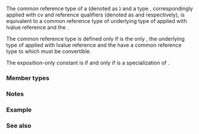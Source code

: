{{cpp/title|basic_common_reference{{small|&lt;std::reference_wrapper&gt;}}}}
{{cpp/utility/functional/reference_wrapper/navbar}}
{{dcl begin}}
{{dcl header|functional}}
{{dcla|num=1|since=c++23|1=
template&lt; class R, class T,
          template&lt;class&gt; RQual, template&lt;class&gt; TQual &gt;
    requires (/*ref-wrap-common-reference-exists-with*/&lt;R, T, RQual&lt;R&gt;, TQual&lt;T&gt;&gt; &amp;&amp;
              !/*ref-wrap-common-reference-exists-with*/&lt;T, R, TQual&lt;T&gt;, RQual&lt;R&gt;&gt;)
struct basic_common_reference&lt;R, T, RQual, TQual&gt;;
}}
{{dcl|num=2|since=c++23|1=
template&lt; class T, class R,
          template&lt;class&gt; TQual, template&lt;class&gt; RQual &gt;
    requires (/*ref-wrap-common-reference-exists-with*/&lt;R, T, RQual&lt;R&gt;, TQual&lt;T&gt;&gt; &amp;&amp;
              !/*ref-wrap-common-reference-exists-with*/&lt;T, R, TQual&lt;T&gt;, RQual&lt;R&gt;&gt;)
struct basic_common_reference&lt;T, R, TQual, RQual&gt;;
}}
{{dcl h|Helper concepts}}
{{dcl|num=3|notes={{mark expos}}|1=
template&lt; class R, class T, class RQ, class TQ &gt;
concept /*ref-wrap-common-reference-exists-with*/ =
    /*is-ref-wrapper*/&lt;R&gt; &amp;&amp;
    requires { typename std::common_reference_t&lt;typename R::type&amp;, TQ&gt;; } &amp;&amp;
    std::convertible&lt;RQ, std::common_reference_t&lt;typename R::type&amp;, TQ&gt;&gt;;
}}
{{dcl end}}

The common reference type of a {{tt|reference_wrapper}} (denoted as {{c|R}}) and a type {{c|T}}, correspondingly applied with cv and reference qualifiers (denoted as {{c|RQ}} and {{c|TQ}} respectively), is equivalent to a common reference type of underlying type of {{c|R}} applied with lvalue reference and the {{c|TQ}}.

The common reference type is defined only if {{c|R}} is the only {{tt|reference_wrapper}}, the underlying type of {{c|R}} applied with lvalue reference and the {{c|TQ}} have a common reference type to which {{c|RQ}} must be convertible.

The exposition-only constant {{c|/*is-ref-wrapper*/&lt;R&gt;}} is {{c|true}} if and only if {{c|R}} is a specialization of {{lc|std::reference_wrapper}}.

===Member types===
{{dsc begin}}
{{dsc hitem|Member type|Definition}}
{{dsc|{{tt|type}}|{{c/core|std::common_reference_t&lt;typename R::type&amp;, TQual&lt;T&gt;&gt;}} {{vl|1,2}}}}
{{dsc end}}

===Notes===
{{feature test macro|__cpp_lib_common_reference_wrapper|std=C++23|value=202302L|Make {{lc|std::common_reference_t}} of {{lc|std::reference_wrapper}} a reference type}}

===Example===
{{example
|code=
#include &lt;concepts&gt;
#include &lt;functional&gt;

static_assert(std::same_as&lt;std::common_reference_t&lt;int&amp;,
                                                   std::reference_wrapper&lt;int&gt;&gt;,
                                                   int&amp;&gt;);
static_assert(std::same_as&lt;std::common_reference_t&lt;std::reference_wrapper&lt;int&gt;&amp;,
                                                   int&amp;&gt;,
                                                   int&amp;&gt;);
static_assert(std::same_as&lt;std::common_reference_t&lt;int&amp;,
                                                   const std::reference_wrapper&lt;int&gt;&amp;&gt;,
                                                   int&amp;&gt;);
int main() {}
}}

===See also===
{{dsc begin}}
{{dsc inc|cpp/types/dsc common_reference}}
{{dsc end}}

{{langlinks|de|es|fr|it|ja|pt|ru|zh}}